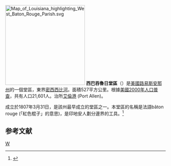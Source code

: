 [[File:Map_of_Louisiana_highlighting_West_Baton_Rouge_Parish.svg|250px]]
'''西巴吞魯日堂區'''（{{lang-en|West Baton Rouge Parish}}）是[[美國|美國]][[路易斯安那州|路易斯安那州]]的一個堂區，東界[[密西西比河|密西西比河]]。面積527平方公里。根據[[美國2000年人口普查|美國2000年人口普查]]，共有人口21,601人。治所[[艾倫港|艾倫港]] (Port Allen)。

成立於1807年3月31日，是該州最早成立的堂區之一。本堂區的名稱是法語bâton rouge (「紅色棍子」的意思)，是印地安人劃分邊界的工具。<ref>{{Cite web |url=http://www.dhh.louisiana.gov/OPH/PHP%202005/PDF/West%20Baton%20Rouge/Parish%20East%20Baton%20Rouge.pdf |title=West Baton Rouge Parish |access-date=2007-02-11 |archive-date=2016-03-26 |archive-url=https://web.archive.org/web/20160326044811/http://dhh.louisiana.gov/OPH/PHP%202005/PDF/West%20Baton%20Rouge/Parish%20East%20Baton%20Rouge.pdf |dead-url=no }}</ref>

== 参考文献 ==
<div class="references-small">
<references />
</div>

{{coord|display=title}}
{{路易斯安那州}}
{{normdaten}}
[[Category:路易斯安那州行政區劃|W]]
{{Louisiana-stub}}